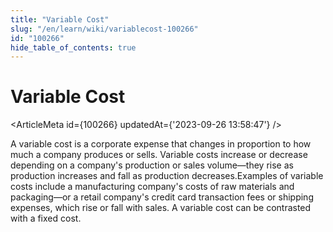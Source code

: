 ```yaml
---
title: "Variable Cost"
slug: "/en/learn/wiki/variablecost-100266"
id: "100266"
hide_table_of_contents: true
---
```



# Variable Cost

<ArticleMeta id={100266} updatedAt={'2023-09-26 13:58:47'} />
<div className='border-solid border-b border-t-0 my-4 border-[var(--ifm-color-gray-300)]' />

A variable cost is a corporate expense that changes in proportion to how much a company produces or sells. Variable costs increase or decrease depending on a company's production or sales volume—they rise as production increases and fall as production decreases.Examples of variable costs include a manufacturing company's costs of raw materials and packaging—or a retail company's credit card transaction fees or shipping expenses, which rise or fall with sales. A variable cost can be contrasted with a fixed cost.
